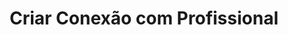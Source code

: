 ---
title: "Criar Conexão com Profissional"
api: "POST https://regis.app.byefive.com.br/rest/professionals/connection"
description: "Conecta uma marca ou distribuidor a um profissional existente"
---